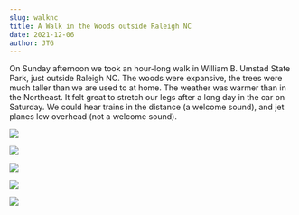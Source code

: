 ```yaml
---
slug: walknc
title: A Walk in the Woods outside Raleigh NC
date: 2021-12-06
author: JTG
---
```

On Sunday afternoon we took an hour-long walk in William B. Umstad State Park, just outside Raleigh NC. The woods were expansive, the trees were much taller than we are used to at home. The weather was warmer than in the Northeast. It felt great to stretch our legs after a long day in the car on Saturday. We could hear trains in the distance (a welcome sound), and jet planes low overhead (not a welcome sound).

![](/images/img_2969.jpeg)

![](/images/img_2971.jpeg)

![](/images/img_8308.jpeg)

![](/images/img_8310-1-.jpeg)

![](/images/img_0061.jpeg)